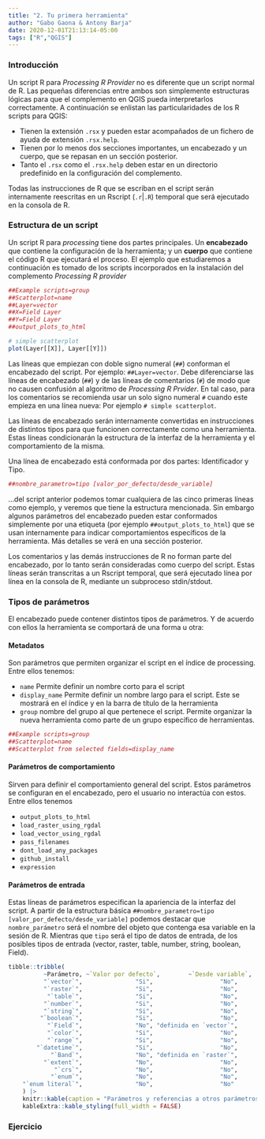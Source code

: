 ```yaml
---
title: "2. Tu primera herramienta"
author: "Gabo Gaona & Antony Barja"
date: 2020-12-01T21:13:14-05:00
tags: ["R","QGIS"]
---
```


### Introducción

Un script R para _Processing R Provider_ no es diferente que un script normal de R. Las pequeñas diferencias entre ambos son simplemente estructuras lógicas para que el complemento en QGIS pueda interpretarlos correctamente. A continuación se enlistan las particularidades de los R scripts para QGIS:

- Tienen la extensión `.rsx` y pueden estar acompañados de un fichero de ayuda de extensión `.rsx.help`.
- Tienen por lo menos dos secciones importantes, un encabezado y un cuerpo, que se repasan en un sección posterior.
- Tanto el `.rsx` como el `.rsx.help` deben estar en un directorio predefinido en la configuración del complemento.

Todas las instrucciones de R que se escriban en el script serán internamente reescritas en un Rscript (`.r`|`.R`) temporal que será ejecutado en la consola de R.

### Estructura de un script

Un script R para _processing_ tiene dos partes principales. Un **encabezado** que contiene la configuración de la herramienta; y un **cuerpo** que contiene el código R que ejecutará el proceso. El ejemplo que estudiaremos a continuación es tomado de los scripts incorporados en la instalación del complemento _Processing R provider_

```r
##Example scripts=group
##Scatterplot=name
##Layer=vector
##X=Field Layer
##Y=Field Layer
##output_plots_to_html

# simple scatterplot
plot(Layer[[X]], Layer[[Y]])
```

Las líneas que empiezan con doble signo numeral (`##`) conforman el encabezado del script. Por ejemplo:  `##Layer=vector`. Debe diferenciarse las líneas de encabezado (`##`) y de las líneas de comentarios (`#`) de modo que no causen confusión al algoritmo de _Processing R  Prvider_. En tal caso, para los comentarios se recomienda usar un solo signo numeral `#` cuando este empieza en una línea nueva: Por ejemplo `# simple scatterplot`.

Las líneas de encabezado serán internamente convertidas en instrucciones de distintos tipos para que funcionen correctamente como una herramienta. Estas líneas condicionarán la estructura de la interfaz de la herramienta y el comportamiento de la misma. 

Una línea de encabezado está conformada por dos partes: Identificador y Tipo.

```r
##nombre_parametro=tipo [valor_por_defecto/desde_variable]
```

...del script anterior podemos tomar cualquiera de las cinco primeras líneas como ejemplo, y veremos que tiene la estructura mencionada. Sin embargo algunos parámetros del encabezado pueden estar conformados simplemente por una etiqueta (por ejemplo `##output_plots_to_html`) que se usan internamente para indicar comportamientos específicos de la herramienta. Más detalles se verá en una sección posterior.

Los comentarios y las demás instrucciones de R no forman parte del encabezado, por lo tanto serán consideradas como cuerpo del script. Estas líneas serán transcritas a un Rscript temporal, que será ejecutado línea por línea en la consola de R, mediante un subproceso stdin/stdout. 


### Tipos de parámetros

El encabezado puede contener distintos tipos de parámetros. Y de acuerdo con ellos la herramienta se comportará de una forma u otra:

#### Metadatos

Son parámetros que permiten organizar el script en el índice de processing. Entre ellos tenemos:

- `name` Permite definir un nombre corto para el script
- `display_name` Permite definir un nombre largo para el script. Este se mostrará en el índice y en la barra de título de la herramienta
- `group` nombre del grupo al que pertenece el script. Permite organizar la nueva herramienta como parte de un grupo específico de herramientas.

```r
##Example scripts=group
##Scatterplot=name
##Scatterplot from selected fields=display_name
```

#### Parámetros de comportamiento

Sirven para definir el comportamiento general del script. Estos parámetros se configuran en el encabezado, pero el usuario no interactúa con estos. Entre ellos tenemos

- `output_plots_to_html`
- `load_raster_using_rgdal`
- `load_vector_using_rgdal`
- `pass_filenames`
- `dont_load_any_packages`
- `github_install`
- `expression`

#### Parámetros de entrada

Estas líneas de parámetros especifican la apariencia de la interfaz del script. A partir de la estructura básica `##nombre_parametro=tipo [valor_por_defecto/desde_variable]` podemos destacar que `nombre_parámetro` será el nombre del objeto que contenga esa variable en la sesión de R. Mientras que `tipo` será el tipo de datos de entrada, de los posibles tipos de entrada (vector, raster, table, number, string, boolean, Field).

```r
tibble::tribble(
          ~Parámetro, ~`Valor por defecto`,        ~`Desde variable`,
          "`vector`",               "Si",                   "No",
          "`raster`",               "Si",                   "No",
           "`table`",               "Si",                   "No",
          "`number`",               "Si",                   "No",
          "`string`",               "Si",                   "No",
         "`boolean`",               "Si",                   "No",
           "`Field`",               "No", "definida en `vector`",
           "`color`",               "Si",                   "No",
           "`range`",               "Si",                   "No",
        "`datetime`",               "Si",                   "No",
            "`Band`",               "No", "definida en `raster`",
          "`extent`",               "No",                   "No",
             "`crs`",               "No",                   "No",
            "`enum`",               "No",                   "No",
    "`enum literal`",               "No",                   "No"
    ) |> 
    knitr::kable(caption = "Parámetros y referencias a otros parámetros") |> 
    kableExtra::kable_styling(full_width = FALSE)
```


### Ejercicio


